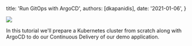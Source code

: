 
  title: 'Run GitOps with ArgoCD',
  authors: [dkapanidis],
  date: '2021-01-06',
}

<img src={Banner}/>

In this tutorial we'll prepare a Kubernetes cluster from scratch along with
ArgoCD to do our Continuous Delivery of our demo application.
